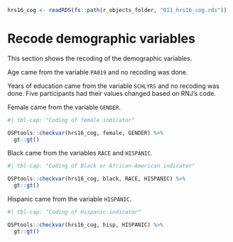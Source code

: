 
```r
hrs16_cog <- readRDS(fs::path(r_objects_folder, "011_hrs16_cog.rds"))

```

# Recode demographic variables

This section shows the recoding of the demographic variables.

Age came from the variable `PA019` and no recoding was done.

Years of education came from the variable `SCHLYRS` and no recoding was done.  Five participants had their values changed based on RNJ's code.

Female came from the variable `GENDER`.

```r
#| tbl-cap: "Coding of female indicator"

QSPtools::checkvar(hrs16_cog, female, GENDER) %>%
  gt::gt()
```

Black came from the variables `RACE` and `HISPANIC`.

```r
#| tbl-cap: "Coding of Black or African-American indicator"

QSPtools::checkvar(hrs16_cog, black, RACE, HISPANIC) %>%
  gt::gt()
```

Hispanic came from the variable `HISPANIC`.

```r
#| tbl-cap: "Coding of Hispanic indicator"

QSPtools::checkvar(hrs16_cog, hisp, HISPANIC) %>%
  gt::gt()
```
